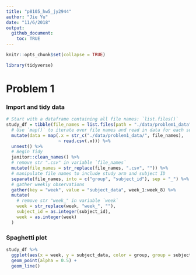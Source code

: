 ```yaml
---
title: "p8105_hw5_jy2944"
author: "Jie Yu"
date: "11/6/2018"
output: 
  github_document:
    toc: TRUE
---
```


```r
knitr::opts_chunk$set(collapse = TRUE)

library(tidyverse)
```


# Problem 1

### Import and tidy data

```r
# Start with a dataframe containing all file names: `list.files()`
study_df = tibble(file_names = list.files(path = "./data/problem1_data")) %>% 
  # Use `map()` to iterate over file names and read in data for each subject, and save the results in a new variable `data`
  mutate(data = map(.x = str_c("./data/problem1_data/", file_names), 
                    ~ read.csv(.x))) %>% 
  unnest() %>%
  # Begin Tidy
  janitor::clean_names() %>% 
  # remove str ".csv" in variable `file_names`
  mutate(file_names = str_replace(file_names, ".csv", "")) %>% 
  # manipulate file names to include study arm and subject ID
  separate(file_names, into = c("group", "subject_id"), sep = "_") %>% 
  # gather weekly observations
  gather(key = "week", value = "subject_data", week_1:week_8) %>% 
  mutate(
    # remove str "week_" in variable `week`
    week = str_replace(week, "week_", ""),
    subject_id = as.integer(subject_id),
    week = as.integer(week)
  )
```

### Spaghetti plot

```r
study_df %>% 
  ggplot(aes(x = week, y = subject_data, color = group, group = subject_id)) +
  geom_point(alpha = 0.5) +
  geom_line()
```

